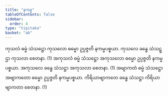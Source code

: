 ```yaml
---
title: "နကမ္မ"
tableOfContents: false
sidebar:
  order: 4
type: "tipitaka"
basket: "ab"
---
```



<DynamicBreadcrumb />

<Division number="218">

<Paragraph number="718">
ကုသလံ ဓမ္မံ သံသဋ္ဌော ကုသလော ဓမ္မော ဥပ္ပဇ္ဇတိ နကမ္မပစ္စယာ. ကုသလေ ခန္ဓေ သံသဋ္ဌာ ကုသလာ စေတနာ. (1)
</Paragraph>

<Paragraph number="719">
အကုသလံ ဓမ္မံ သံသဋ္ဌော အကုသလော ဓမ္မော ဥပ္ပဇ္ဇတိ နကမ္မပစ္စယာ. အကုသလေ ခန္ဓေ သံသဋ္ဌာ အကုသလာ စေတနာ. (1)
</Paragraph>

<Paragraph number="720">
အဗျာကတံ ဓမ္မံ သံသဋ္ဌော အဗျာကတော ဓမ္မော ဥပ္ပဇ္ဇတိ နကမ္မပစ္စယာ. ကိရိယာဗျာကတေ ခန္ဓေ သံသဋ္ဌာ ကိရိယာဗျာကတာ စေတနာ. (1)
</Paragraph>
</Division>